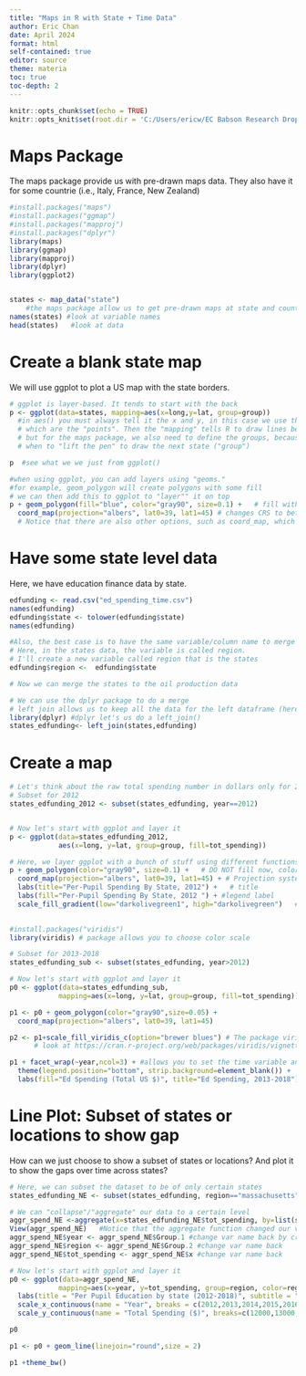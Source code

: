 ---
title: "Maps in R with State + Time Data"
author: Eric Chan
date: April 2024
format: html
self-contained: true
editor: source
theme: materia
toc: true
toc-depth: 2
---

```{r setup, include=FALSE}
knitr::opts_chunk$set(echo = TRUE)
knitr::opts_knit$set(root.dir = 'C:/Users/ericw/EC Babson Research Dropbox/Eric Chan/COURSE 3605 sp24/sessions/session 22')
```


# Maps Package

The maps package provide us with pre-drawn maps data. They also have it for some countrie (i.e., Italy, France, New Zealand)

```{r}
#install.packages("maps")
#install.packages("ggmap")
#install.packages("mapproj")
#install.packages("dplyr")
library(maps)
library(ggmap)
library(mapproj)
library(dplyr)
library(ggplot2)


states <- map_data("state")   
    #the maps package allow us to get pre-drawn maps at state and county levels
names(states) #look at variable names
head(states)   #look at data

```

# Create a blank state map

We will use ggplot to plot a US map with the state borders.

```{r}


# ggplot is layer-based. It tends to start with the back
p <- ggplot(data=states, mapping=aes(x=long,y=lat, group=group)) 
  #in aes() you must always tell it the x and y, in this case we use the long and lat
  # which are the "points". Then the "mapping" tells R to draw lines between points,
  # but for the maps package, we also need to define the groups, because this will tell it
  # when to "lift the pen" to draw the next state ("group")

p  #see what we we just from ggplot()

#when using ggplot, you can add layers using "geoms."
#for example, geom_polygon will create polygons with some fill
# we can then add this to ggplot to "layer"" it on top
p + geom_polygon(fill="blue", color="gray90", size=0.1) +   # fill with dark orange, color lines gray, size of borders=0.1
  coord_map(projection="albers", lat0=39, lat1=45) # changes CRS to better one (Need mapproj package)
  # Notice that there are also other options, such as coord_map, which changes the CRS.


```

# Have some state level data
Here, we have education finance data by state. 

```{r}

edfunding <- read.csv("ed_spending_time.csv")
names(edfunding)
edfunding$state <- tolower(edfunding$state)
names(edfunding)

#Also, the best case is to have the same variable/column name to merge
# Here, in the states data, the variable is called region.
# I'll create a new variable called region that is the states
edfunding$region <-  edfunding$state

# Now we can merge the states to the oil production data

# We can use the dplyr package to do a merge
# left join allows us to keep all the data for the left dataframe (here, the oil data) and add to that dataset while not keeping anything extra beyong that that may be in the right data frame.
library(dplyr) #dplyr let's us do a left_join()
states_edfunding<- left_join(states,edfunding) 

```


# Create a map

```{r}

# Let's think about the raw total spending number in dollars only for 2012
# Subset for 2012
states_edfunding_2012 <- subset(states_edfunding, year==2012)


# Now let's start with ggplot and layer it
p <- ggplot(data=states_edfunding_2012,
            aes(x=long, y=lat, group=group, fill=tot_spending))

# Here, we layer ggplot with a bunch of stuff using different functions.
p + geom_polygon(color="gray90", size=0.1) +   # DO NOT fill now, color lines gray, size of borders=0.1
  coord_map(projection="albers", lat0=39, lat1=45) + # Projection system to use
  labs(title="Per-Pupil Spending By State, 2012") +   # title
  labs(fill="Per-Pupil Spending By State, 2012 ") + #legend label
  scale_fill_gradient(low="darkolivegreen1", high="darkolivegreen")   #gradient of fill coloring
  

```



```{r}
#install.packages("viridis")
library(viridis) # package allows you to choose color scale

# Subset for 2013-2018
states_edfunding_sub <- subset(states_edfunding, year>2012)

# Now let's start with ggplot and layer it
p0 <- ggplot(data=states_edfunding_sub,
            mapping=aes(x=long, y=lat, group=group, fill=tot_spending))

p1 <- p0 + geom_polygon(color="gray90",size=0.05) +
  coord_map(projection="albers", lat0=39, lat1=45)

p2 <- p1+scale_fill_viridis_c(option="brewer blues") # The package viridis allows you to choose a color scale
      # look at https://cran.r-project.org/web/packages/viridis/vignettes/intro-to-viridis.html for color options

p1 + facet_wrap(~year,ncol=3) + #allows you to set the time variable and the number of columns
  theme(legend.position="bottom", strip.background=element_blank()) +  #legend placement and 
  labs(fill="Ed Spending (Total US $)", title="Ed Spending, 2013-2018")


```


# Line Plot: Subset of states or locations to show gap
How can we just choose to show a subset of states or locations? And plot it to show the gaps over time across states?

```{r}
# Here, we can subset the dataset to be of only certain states
states_edfunding_NE <- subset(states_edfunding, region=="massachusetts" | region=="connecticut" | region=="rhode island" | region=="new hampshire" | region=="vermont" | region=="maine")

# We can "collapse"/"aggregate" our data to a certain level
aggr_spend_NE <-aggregate(x=states_edfunding_NE$tot_spending, by=list(states_edfunding_NE$year, states_edfunding_NE$region), FUN=mean, na.rm=TRUE)
View(aggr_spend_NE)   #Notice that the aggregate function changed our var names!
aggr_spend_NE$year <- aggr_spend_NE$Group.1 #change var name back by creating new var
aggr_spend_NE$region <- aggr_spend_NE$Group.2 #change var name back
aggr_spend_NE$tot_spending <- aggr_spend_NE$x #change var name back

# Now let's start with ggplot and layer it
p0 <- ggplot(data=aggr_spend_NE,
            mapping=aes(x=year, y=tot_spending, group=region, color=region)) + theme(legend.position = "bottom") +
  labs(title = "Per Pupil Education by state (2012-2018)", subtitle = "New England States") +
  scale_x_continuous(name = "Year", breaks = c(2012,2013,2014,2015,2016,2017,2018)) +
  scale_y_continuous(name = "Total Spending ($)", breaks=c(12000,13000,14000,15000,16000,17000,18000,19000,20000,21000))

p0

p1 <- p0 + geom_line(linejoin="round",size = 2)

p1 +theme_bw()

```



